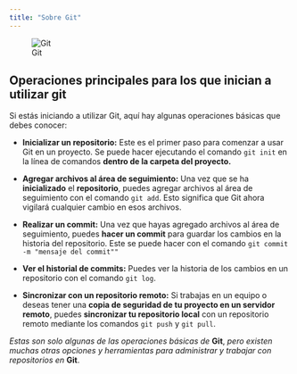 ```yaml
---
title: "Sobre Git"
---
```

![Git](/images/aboutgit/git.jpg)

## Operaciones principales para los que inician a utilizar git

Si estás iniciando a utilizar Git, aquí hay algunas operaciones básicas que debes conocer:

 - **Inicializar un repositorio:**
 Este es el primer paso para comenzar a usar Git en un proyecto. Se puede hacer ejecutando el comando ```git init``` en la línea de comandos **dentro de la carpeta del proyecto.**

 - **Agregar archivos al área de seguimiento:** 
 Una vez que se ha **inicializado** el **repositorio**, puedes agregar archivos al área de seguimiento con el comando ```git add ```. Esto significa que Git ahora vigilará cualquier cambio en esos archivos.

 - **Realizar un commit:** 
 Una vez que hayas agregado archivos al área de seguimiento, puedes **hacer un commit** para guardar los cambios en la historia del repositorio. Este se puede hacer con el comando ```git commit -m "mensaje del commit""```

 - **Ver el historial de commits:**
 Puedes ver la historia de los cambios en un repositorio con el comando ```git log```.

 - **Sincronizar con un repositorio remoto:**
 Si trabajas en un equipo o deseas tener una **copia de seguridad de tu proyecto en un servidor remoto**, puedes **sincronizar tu repositorio local** con un repositorio remoto mediante los comandos ```git push``` y ```git pull```.

 *Estas son solo algunas de las operaciones básicas de* **Git**, *pero existen muchas otras opciones y herramientas para administrar y trabajar con repositorios en* **Git**.

 
